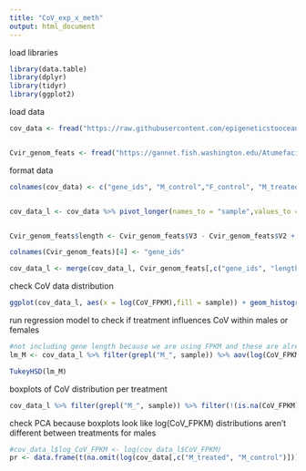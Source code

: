 ```yaml
---
title: "CoV_exp_x_meth"
output: html_document
---
```


load libraries
```r
library(data.table)
library(dplyr)
library(tidyr)
library(ggplot2)


```


load data
```r

cov_data <- fread("https://raw.githubusercontent.com/epigeneticstoocean/2018_L18-adult-methylation/main/analyses/genes_treatment_fpkm_CoV_df.csv")


Cvir_genom_feats <- fread("https://gannet.fish.washington.edu/Atumefaciens/20211209_cvir_gff-to-bed/20211209_cvir_GCF_002022765.2_genes.bed")
```


format data
```r
colnames(cov_data) <- c("gene_ids", "M_control","F_control", "M_treated", "F_treated")


cov_data_l <- cov_data %>% pivot_longer(names_to = "sample",values_to = "CoV_FPKM", cols = 2:5)


Cvir_genom_feats$length <- Cvir_genom_feats$V3 - Cvir_genom_feats$V2 + 1

colnames(Cvir_genom_feats)[4] <- "gene_ids"

cov_data_l <- merge(cov_data_l, Cvir_genom_feats[,c("gene_ids", "length")], by = "gene_ids")
```


check CoV data distribution
```r

ggplot(cov_data_l, aes(x = log(CoV_FPKM),fill = sample)) + geom_histogram(col = "black") + scale_x_continuous(limits = c(-5,2))

```


run regression model to check if treatment influences CoV within males or females
```r
#not including gene length because we are using FPKM and these are already normalized by length
lm_M <- cov_data_l %>% filter(grepl("M_", sample)) %>% aov(log(CoV_FPKM) ~ sample , data = .)

TukeyHSD(lm_M)

```

boxplots of CoV distribution per treatment
```r
cov_data_l %>% filter(grepl("M_", sample)) %>% filter(!(is.na(CoV_FPKM))) %>% ggplot() + geom_boxplot(aes(x = sample, y = log(CoV_FPKM))) 


```



check PCA because boxplots look like log(CoV_FPKM) distributions aren't different between treatments for males
```r

#cov_data_l$log_CoV_FPKM <- log(cov_data_l$CoV_FPKM)
pr <- data.frame(t(na.omit(log(cov_data[,c("M_treated", "M_control")])))) %>%  prcomp()

```